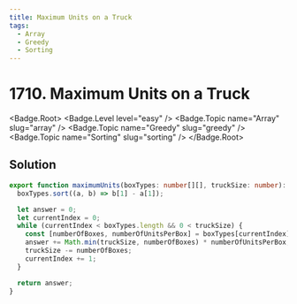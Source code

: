 ```yaml
---
title: Maximum Units on a Truck
tags:
  - Array
  - Greedy
  - Sorting
---
```


# 1710. Maximum Units on a Truck

<Badge.Root>
  <Badge.Level level="easy" />
  <Badge.Topic name="Array" slug="array" />
  <Badge.Topic name="Greedy" slug="greedy" />
  <Badge.Topic name="Sorting" slug="sorting" />
</Badge.Root>

## Solution

```typescript filename="solution.ts" copy
export function maximumUnits(boxTypes: number[][], truckSize: number): number {
  boxTypes.sort((a, b) => b[1] - a[1]);

  let answer = 0;
  let currentIndex = 0;
  while (currentIndex < boxTypes.length && 0 < truckSize) {
    const [numberOfBoxes, numberOfUnitsPerBox] = boxTypes[currentIndex];
    answer += Math.min(truckSize, numberOfBoxes) * numberOfUnitsPerBox;
    truckSize -= numberOfBoxes;
    currentIndex += 1;
  }

  return answer;
}
```

<ProblemLink
  codingSite="leetcode"
  href="https://leetcode.com/problems/maximum-units-on-a-truck/"
  title="Maximum Units on a Truck"
/>
